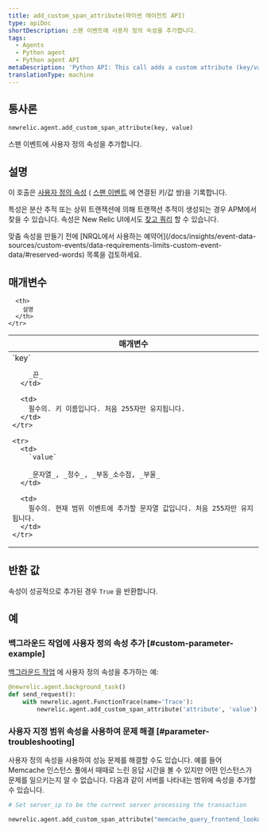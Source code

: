 ```yaml
---
title: add_custom_span_attribute(파이썬 에이전트 API)
type: apiDoc
shortDescription: 스팬 이벤트에 사용자 정의 속성을 추가합니다.
tags:
  - Agents
  - Python agent
  - Python agent API
metaDescription: 'Python API: This call adds a custom attribute (key/value pair) to a transaction.'
translationType: machine
---
```


## 통사론

```py
newrelic.agent.add_custom_span_attribute(key, value)
```

스팬 이벤트에 사용자 정의 속성을 추가합니다.

## 설명

이 호출은 [사용자 정의 속성](/docs/accounts-partnerships/education/getting-started-new-relic/glossary#attribute) ( [스팬 이벤트](/docs/using-new-relic/welcome-new-relic/get-started/glossary#span) 에 연결된 키/값 쌍)을 기록합니다.

특성은 분산 추적 또는 상위 트랜잭션에 의해 트랜잭션 추적이 생성되는 경우 APM에서 찾을 수 있습니다. 속성은 New Relic UI에서도 [찾고 쿼리](/docs/query-your-data/explore-query-data/explore-data/introduction-querying-new-relic-data) 할 수 있습니다.

<Callout variant="important">
  맞춤 속성을 만들기 전에 [NRQL에서 사용하는 예약어](/docs/insights/event-data-sources/custom-events/data-requirements-limits-custom-event-data/#reserved-words) 목록을 검토하세요.
</Callout>

## 매개변수

<table>
  <thead>
    <tr>
      <th width="25%">
        매개변수
      </th>

      <th>
        설명
      </th>
    </tr>
  </thead>

  <tbody>
    <tr>
      <td>
        `key`

        _끈_
      </td>

      <td>
        필수의. 키 이름입니다. 처음 255자만 유지됩니다.
      </td>
    </tr>

    <tr>
      <td>
        `value`

        _문자열_, _정수_, _부동_소수점, _부울_
      </td>

      <td>
        필수의. 현재 범위 이벤트에 추가할 문자열 값입니다. 처음 255자만 유지됩니다.
      </td>
    </tr>
  </tbody>
</table>

## 반환 값

속성이 성공적으로 추가된 경우 `True` 을 반환합니다.

## 예

### 백그라운드 작업에 사용자 정의 속성 추가 [#custom-parameter-example]

[백그라운드 작업](/docs/agents/python-agent/python-agent-api/background_task) 에 사용자 정의 속성을 추가하는 예:

```py
@newrelic.agent.background_task()
def send_request():
    with newrelic.agent.FunctionTrace(name='Trace'):
        newrelic.agent.add_custom_span_attribute('attribute', 'value')
```

### 사용자 지정 범위 속성을 사용하여 문제 해결 [#parameter-troubleshooting]

사용자 정의 속성을 사용하여 성능 문제를 해결할 수도 있습니다. 예를 들어 Memcache 인스턴스 풀에서 때때로 느린 응답 시간을 볼 수 있지만 어떤 인스턴스가 문제를 일으키는지 알 수 없습니다. 다음과 같이 서버를 나타내는 범위에 속성을 추가할 수 있습니다.

```py
# Set server_ip to be the current server processing the transaction

newrelic.agent.add_custom_span_attribute("memcache_query_frontend_lookup", server_ip)
```